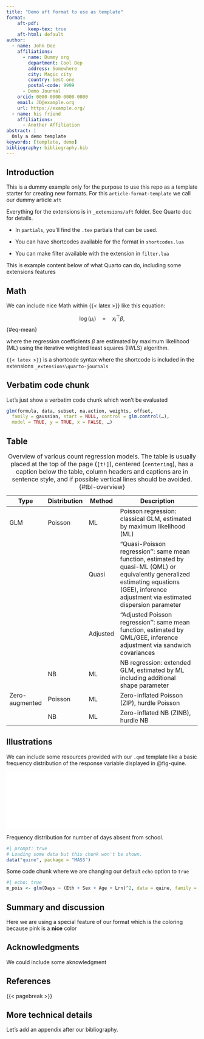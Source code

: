 ```yaml
---
title: "Demo aft format to use as template"
format:
    aft-pdf:
        keep-tex: true  
    aft-html: default
author:
  - name: John Doe
    affiliations:
      - name: Dummy org
        department: Cool Dep
        address: Somewhere
        city: Magic city
        country: best one
        postal-code: 9999
      - Demo Journal
    orcid: 0000-0000-0000-0000
    email: JD@example.org
    url: https://example.org/
  - name: his friend
    affiliations:
      - Another Affiliation
abstract: |
  Only a demo template
keywords: [template, demo]
bibliography: bibliography.bib  
---
```


## Introduction {#sec-intro}

::: callout-important
This is a dummy example only for the purpose to use this repo as a template starter for creating new formats.  For this `article-format-template` we call our dummy article `aft`
:::

Everything for the extensions is in `_extensions/aft` folder. See Quarto doc for details. 

- In `partials`, you'll find the `.tex` partials that can be used. 

- You can have shortcodes available for the format in `shortcodes.lua`

- You can make filter available with the extension in `filter.lua`

This is example content below of what Quarto can do, including some extensions features

## Math {#sec-math}

We can include nice Math within {{< latex >}} like this equation: 

$$
\log(\mu_i) \quad = \quad x_i^\top \beta,
$$ {#eq-mean}

where the regression coefficients $\beta$ are estimated by maximum likelihood (ML) using the iterative weighted least squares (IWLS) algorithm.

::: callout-tip
`{{< latex >}}` is a shortcode syntax where the shortcode is included in the extensions `_extensions\quarto-journals`
:::

## Verbatim code chunk

Let's just show a verbatim code chunk which won't be evaluated

```r
glm(formula, data, subset, na.action, weights, offset,
  family = gaussian, start = NULL, control = glm.control(…),
  model = TRUE, y = TRUE, x = FALSE, …)
```

## Table

| Type           | Distribution | Method   | Description                                                                                                                                                                                  |
|---------|---------|---------|-----------------------------------------------|
| GLM            | Poisson      | ML       | Poisson regression: classical GLM, estimated by maximum likelihood (ML)                                                                                                                      |
|                |              | Quasi    | "Quasi-Poisson regression'': same mean function, estimated by quasi-ML (QML) or equivalently generalized estimating equations (GEE), inference adjustment via estimated dispersion parameter |
|                |              | Adjusted | "Adjusted Poisson regression'': same mean function, estimated by QML/GEE, inference adjustment via sandwich covariances                                                                      |
|                | NB           | ML       | NB regression: extended GLM, estimated by ML including additional shape parameter                                                                                                            |
| Zero-augmented | Poisson      | ML       | Zero-inflated Poisson (ZIP), hurdle Poisson                                                                                                                                                  |
|                | NB           | ML       | Zero-inflated NB (ZINB), hurdle NB                                                                                                                                                           |
: Overview of various count regression models. The table is usually placed at the top of the page (`[t!]`), centered (`centering`), has a caption below the table, column headers and captions are in sentence style, and if possible vertical lines should be avoided. {#tbl-overview}

## Illustrations {#sec-illustrations}

We can include some resources provided with our `.qmd` template like a basic frequency distribution of the response variable displayed in
@fig-quine.

::: {#fig-quine}

![](article-visualization.pdf)

Frequency distribution for number of days absent from school.
:::

```r
#| prompt: true
# Loading some data but this chunk won't be shown.
data("quine", package = "MASS")
```

Some code chunk where we are changing our default `echo` option to `true`

```r
#| echo: true
m_pois <- glm(Days ~ (Eth + Sex + Age + Lrn)^2, data = quine, family = poisson)
```

## Summary and discussion {#sec-summary}

:::{.callout}

Here we are using a special feature of our format which is the coloring because [pink is a **nice** color]{color=mypink}

:::

## Acknowledgments {.unnumbered}

:::{.callout}

We could include some aknowledgment

:::

## References {.unnumbered}

:::{#refs}

:::

{{< pagebreak >}}

## More technical details {#sec-techdetails .unnumbered}

:::{.callout}

Let's add an appendix after our bibliography.

:::
